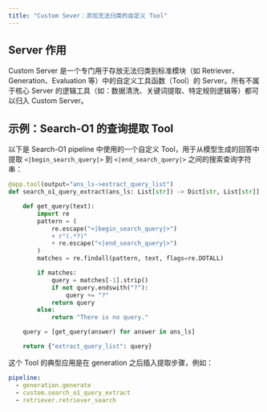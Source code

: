 ```yaml
---
title: "Custom Sever：添加无法归类的自定义 Tool"
---
```


## Server 作用

Custom Server 是一个专门用于存放无法归类到标准模块（如 Retriever、Generation、Evaluation 等）中的自定义工具函数（Tool）的 Server。所有不属于核心 Server 的逻辑工具（如：数据清洗、关键词提取、特定规则逻辑等）都可以归入 Custom Server。

## 示例：Search-O1 的查询提取 Tool

以下是 Search-O1 pipeline 中使用的一个自定义 Tool，用于从模型生成的回答中提取 `<|begin_search_query|>` 到 `<|end_search_query|>` 之间的搜索查询字符串：

```python
@app.tool(output="ans_ls->extract_query_list")
def search_o1_query_extract(ans_ls: List[str]) -> Dict[str, List[str]]:

    def get_query(text):
        import re
        pattern = (
            re.escape("<|begin_search_query|>")
            + r"(.*?)"
            + re.escape("<|end_search_query|>")
        )
        matches = re.findall(pattern, text, flags=re.DOTALL)

        if matches:
            query = matches[-1].strip()
            if not query.endswith("?"):
                query += "?"
            return query
        else:
            return "There is no query."

    query = [get_query(answer) for answer in ans_ls]

    return {"extract_query_list": query}
```

这个 Tool 的典型应用是在 generation 之后插入提取步骤，例如：

```yaml
pipeline:
  - generation.generate
  - custom.search_o1_query_extract
  - retriever.retriever_search
```